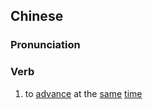 {{also|并进}}
==Chinese==
{{zh-forms|s=并进}}

===Pronunciation===
{{zh-pron
|m=bìngjìn
|c=bing6 zeon3
|mn=pēng-chìn
|cat=v
}}

===Verb===
{{zh-verb}}

# {{lb|zh|literary}} to [[advance]] at the [[same]] [[time]]